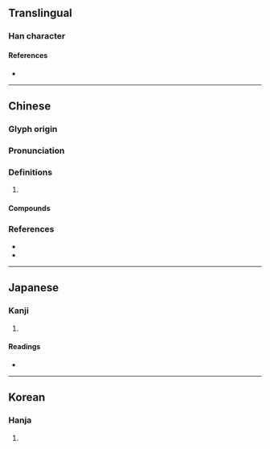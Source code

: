 {{character info/new}}
==Translingual==

===Han character===
{{Han char|rn=9|rad=人|as=13|sn=15|four=29238|canj=OHFP|ids=⿰亻愁}}

====References====
* {{Han ref|kx=0118.170|dkj=01169|dj=0251.020|hdz=10225.110|uh=50FD|ud=20733|bh=E4F0|bd=58608}}

----

==Chinese==
{{zh-forms|alt=偢}}

===Glyph origin===
{{Han etym}}

===Pronunciation===
{{zh-pron
|m=zhōu
|c=zau6,zau3
|mc=y
|oc=y
|cat=
}}

===Definitions===
{{zh-hanzi}}

# {{zh-only|僝僽}}

====Compounds====
{{zh-der|僝僽|自僝自僽}}

===References===
* {{R:twedu|B00180}}
* {{R:yue:Hanzi}}

----

==Japanese==

===Kanji===
{{ja-kanji|grade=|rs=人13}}

# {{rfdef|ja|sort=人13}}

====Readings====
* {{ja-readings|on=[[しゅう]] (shū)|kun=[[ののしる]] (nonoshiru)}}

----

==Korean==

===Hanja===
{{ko-hanja|hangeul=[[추]]|rv=chu|mr=ch'u}}

# {{rfdef|ko|sort=人13}}